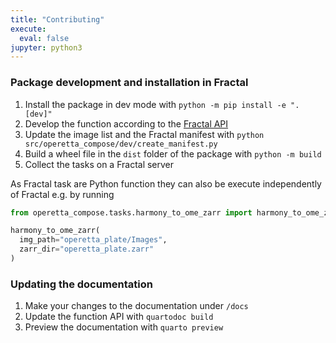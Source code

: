```yaml
---
title: "Contributing"
execute:
  eval: false
jupyter: python3
---
```


### Package development and installation in Fractal

1. Install the package in dev mode with `python -m pip install -e ".[dev]"`
2. Develop the function according to the [Fractal API](https://fractal-analytics-platform.github.io/version_2/)
3. Update the image list and the Fractal manifest with `python src/operetta_compose/dev/create_manifest.py`
4. Build a wheel file in the `dist` folder of the package with `python -m build`
5. Collect the tasks on a Fractal server

::: {.callout-note}
As Fractal task are Python function they can also be execute independently of Fractal e.g. by running

```python
from operetta_compose.tasks.harmony_to_ome_zarr import harmony_to_ome_zarr

harmony_to_ome_zarr(
  img_path="operetta_plate/Images",
  zarr_dir="operetta_plate.zarr"
)
```
:::

### Updating the documentation
1. Make your changes to the documentation under `/docs`
2. Update the function API with `quartodoc build`
3. Preview the documentation with `quarto preview`
